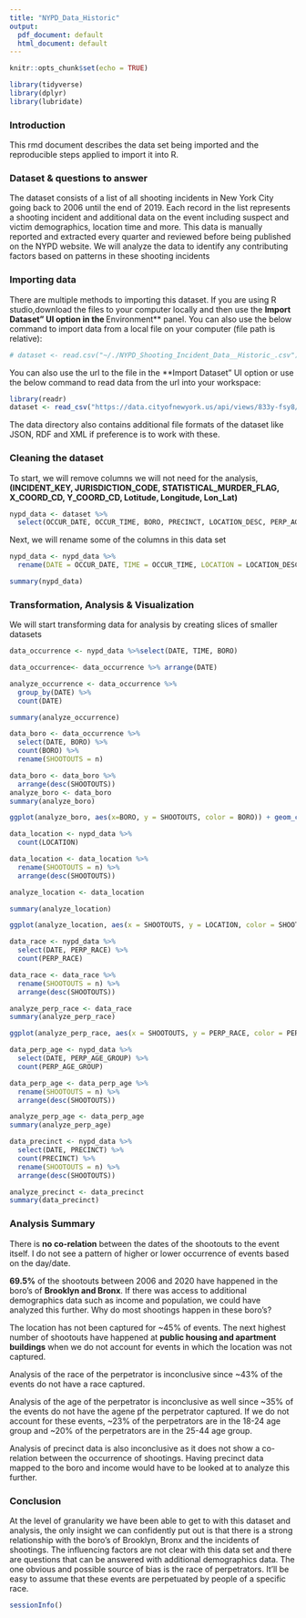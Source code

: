```yaml
---
title: "NYPD_Data_Historic"
output:
  pdf_document: default
  html_document: default
---
```


```r
knitr::opts_chunk$set(echo = TRUE)
```
```r
library(tidyverse)
library(dplyr)
library(lubridate)
```


### Introduction

This rmd document describes the data set being imported and the reproducible steps applied to import it into R.

### Dataset & questions to answer

The dataset consists of a list of all shooting incidents in New York City going back to 2006 until the end of 2019. Each record in the list represents a shooting incident and additional data on the event including suspect and victim demographics, location time and more. This data is manually reported and extracted every quarter and reviewed before being published on the NYPD website.
We will analyze the data to identify any contributing factors based on patterns in these shooting incidents


### Importing data

There are multiple methods to importing this dataset. If you are using R studio,download the files to your computer locally and then use the **Import Dataset" UI option in the **Environment** panel. You can also use the below command to import data from a local file on your computer (file path is relative):

```r
# dataset <- read.csv("~/./NYPD_Shooting_Incident_Data__Historic_.csv")
```
You can also use the url to the file in the **Import Dataset" UI option or use the below command to read data from the url into your workspace:

```r
library(readr)
dataset <- read_csv("https://data.cityofnewyork.us/api/views/833y-fsy8/rows.csv?accessType=DOWNLOAD")
```

The data directory also contains additional file formats of the dataset like JSON, RDF and XML if preference is to work with these.

### Cleaning the dataset

To start, we will remove columns we will not need for the analysis, **(INCIDENT_KEY, JURISDICTION_CODE, STATISTICAL_MURDER_FLAG, X_COORD_CD, Y_COORD_CD, Lotitude, Longitude, Lon_Lat)**

``` r
nypd_data <- dataset %>%
  select(OCCUR_DATE, OCCUR_TIME, BORO, PRECINCT, LOCATION_DESC, PERP_AGE_GROUP, PERP_SEX, PERP_RACE, VIC_AGE_GROUP, VIC_SEX, VIC_RACE)
```

Next, we will rename some of the columns in this data set

```r
nypd_data <- nypd_data %>%
  rename(DATE = OCCUR_DATE, TIME = OCCUR_TIME, LOCATION = LOCATION_DESC)

summary(nypd_data)
```

### Transformation, Analysis & Visualization

We will start transforming data for analysis by creating  slices of smaller datasets

```r
data_occurrence <- nypd_data %>%select(DATE, TIME, BORO)
```

```r
data_occurrence<- data_occurrence %>% arrange(DATE)
```

```r
analyze_occurrence <- data_occurrence %>%
  group_by(DATE) %>%
  count(DATE)

summary(analyze_occurrence)
```

```r
data_boro <- data_occurrence %>%
  select(DATE, BORO) %>%
  count(BORO) %>%
  rename(SHOOTOUTS = n)
```

```r
data_boro <- data_boro %>%
  arrange(desc(SHOOTOUTS))
analyze_boro <- data_boro
summary(analyze_boro)
```
```r
ggplot(analyze_boro, aes(x=BORO, y = SHOOTOUTS, color = BORO)) + geom_col()
```


```r
data_location <- nypd_data %>%
  count(LOCATION)
```

```r
data_location <- data_location %>%
  rename(SHOOTOUTS = n) %>%
  arrange(desc(SHOOTOUTS))

analyze_location <- data_location

summary(analyze_location)
```
```r
ggplot(analyze_location, aes(x = SHOOTOUTS, y = LOCATION, color = SHOOTOUTS)) + geom_point() + scale_x_log10()
```

```r
data_race <- nypd_data %>%
  select(DATE, PERP_RACE) %>%
  count(PERP_RACE)
```

```r
data_race <- data_race %>%
  rename(SHOOTOUTS = n) %>%
  arrange(desc(SHOOTOUTS))

analyze_perp_race <- data_race
summary(analyze_perp_race)
```
```r
ggplot(analyze_perp_race, aes(x = SHOOTOUTS, y = PERP_RACE, color = PERP_RACE)) + geom_point()
```

```r
data_perp_age <- nypd_data %>%
  select(DATE, PERP_AGE_GROUP) %>%
  count(PERP_AGE_GROUP)
```

```r
data_perp_age <- data_perp_age %>%
  rename(SHOOTOUTS = n) %>%
  arrange(desc(SHOOTOUTS))

analyze_perp_age <- data_perp_age
summary(analyze_perp_age)
```

```r
data_precinct <- nypd_data %>%
  select(DATE, PRECINCT) %>%
  count(PRECINCT) %>%
  rename(SHOOTOUTS = n) %>%
  arrange(desc(SHOOTOUTS))

analyze_precinct <- data_precinct
summary(data_precinct)
```


### Analysis Summary

There is **no co-relation** between the dates of the shootouts to the event itself. I do not see a pattern of higher or lower occurrence of events based on the day/date.

**69.5%** of the shootouts between 2006 and 2020 have happened in the boro's of **Brooklyn and Bronx**. If there was access to additional demographics data such as income and population, we could have analyzed this further. Why do most shootings happen in these boro's?

The location has not been captured for ~45% of events. The next highest number of shootouts have happened at **public housing and apartment buildings** when we do not account for events in which the location was not captured.

Analysis of the race of the perpetrator is inconclusive since ~43% of the events do not have a race captured.

Analysis of the age of the perpetrator is inconclusive as well since ~35% of the events do not have the agene pf the perpetrator captured. If we do not account for these events, ~23% of the perpetrators are in the 18-24 age group and ~20% of the perpetrators are in the 25-44 age group.

Analysis of precinct data is also inconclusive as it does not show a co-relation between the occurrence of shootings. Having precinct data mapped to the boro and income would have to be looked at to analyze this further.


### Conclusion

At the level of granularity we have been able to get to with this dataset and analysis, the only insight we can confidently put out is that there is a strong relationship with the boro's of Brooklyn, Bronx and the incidents of shootings. The influencing factors are not clear with this data set and there are questions that can be answered with additional demographics data. The one obvious and possible source of bias is the race of perpetrators. It'll be easy to assume that these events are perpetuated by people of a specific race.


```r
sessionInfo()
```
















